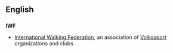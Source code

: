 ==English==
==={{initialism}}===
'''IWF'''
*[[International Walking Federation]], an association of [[Volkssport]] organizations and clubs
